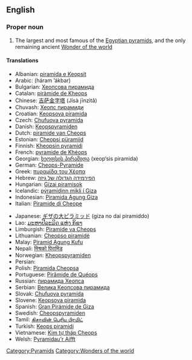 ==English==

{{wikipedia}}
===Proper noun===
{{en-proper noun|sg=[[great|Great]] [[pyramid|Pyramid]] of [[Giza]]}}

# The largest and most famous of the [[Egyptian pyramid]]s, and the only remaining ancient [[Wonders of the world|Wonder of the world]]

====Translations====
{{trans-top|the largest and most famous of the Egyptian pyramids}}
*Albanian: [[piramida e Keopsit]]
*Arabic: {{Arab|[[هرم أكبر]]}} (háram ’ákbar) {{m}}
*Bulgarian: [[Хеопсова пирамида]] {{f}}
*Catalan: [[piràmide de Kheops]] {{f}}
*Chinese: [[吉萨金字塔]] (Jísà jīnzìtǎ)
*Chuvash: [[Хеопс пирамиди]]
*Croatian: [[Keopsova piramida]] {{f}}
*Czech: [[Chufuova pyramida]] {{f}}
*Danish: [[Keopspyramiden]]
*Dutch: [[piramide van Cheops]] {{f}}
*Estonian: [[Cheopsi püramiid]]
*Finnish: [[Kheopsin pyramidi]]
*French: [[pyramide de Khéops]] {{f}}
*Georgian: [[ხეოფსის პირამიდა]] (xeop‘sis piramida)
*German: [[Cheops-Pyramide]] {{f}}
*Greek: [[πυραμίδα του Χέοπα]] {{f}}
*Hebrew: [[הפירמידה הגדולה של גיזה]] {{f}}
*Hungarian: [[Gízai piramisok]]
*Icelandic: [[pýramídinn mikli í Giza]]
*Indonesian: [[Piramida Agung Giza]]
*Italian: [[Piramide di Cheope]] {{f}}
{{trans-mid}}
*Japanese: [[ギザの大ピラミッド]] (giza no dai piramiddo)
*Lao: [[ມະຫາປີລະມິດ ແຫ່ງ ກິຊາ]]
*Limburgish: [[Piramide va Cheops]]
*Lithuanian: [[Cheopso piramidė]]
*Malay: [[Piramid Agung Kufu]]
*Nepali: [[मिश्रको पिरामिड]]
*Norwegian: [[Kheopspyramiden]]
*Persian: {{fa-Arab|[[هرم بزرگ جیزه]]}}
*Polish: [[Piramida Cheopsa]] {{f}}
*Portuguese: [[Pirâmide de Quéops]] {{f}}
*Russian: [[пирамида Хеопса]] {{f}}
*Serbian: [[Велика Кеопсова пирамида]] {{f}}
*Slovak: [[Chufuova pyramída]] {{f}}
*Slovene: [[Keopsova piramida]] {{f}}
*Spanish: [[Gran Pirámide de Giza]] {{f}}
*Swedish: [[Cheopspyramiden]]
*Tamil: [[கிசாவின் பெரிய பிரமிட்]]
*Turkish: [[Keops piramidi]]
*Vietnamese: [[Kim tự tháp Cheops]]
*Welsh: [[Pyramidau'r Aifft]]
{{trans-bottom}}

[[Category:Pyramids]]
[[Category:Wonders of the world]]